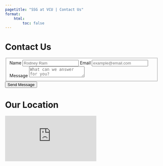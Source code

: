 ```yaml
---
pagetitle: "SSG at VCU | Contact Us"
format:
    html:
        toc: false
---
```


# Contact Us {.contact-us-page .contact-us}

<form class="contact-us-form">
<fieldset>
<label for="name">Name</label>
<input type="text" id="name" name="name" placeholder="Rodney Ram">
<label for="email">Email</label>
<input type="email" id="email" name="email" placeholder="example@email.com" required>
<label for="message">Message</label>
<textarea id="message" name="message" placeholder="What can we answer for you?" required></textarea>
</fieldset>
<button class="send-btn btn btn-primary btn-sm">Send Message</button>
</form>

# Our Location {.contact-us-page .location}

::: {.map-wrap}

<iframe src="https://www.google.com/maps/embed?pb=!1m18!1m12!1m3!1d3163.433619351885!2d-77.45200748910638!3d37.544846441837905!2m3!1f0!2f0!3f0!3m2!1i1024!2i768!4f13.1!3m3!1m2!1s0x89b11140b2d4b5fb%3A0x4ffeee8741d77184!2sVCU%20College%20Of%20Engineering%20-%20East%20Hall!5e0!3m2!1sen!2sus!4v1690837741482!5m2!1sen!2sus" style="border:0;" allowfullscreen="" loading="lazy" referrerpolicy="no-referrer-when-downgrade"></iframe>

:::